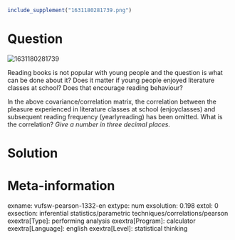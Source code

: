 ```{r, echo = FALSE, results = "hide"}
include_supplement("1631180281739.png")
```

Question
========
<img src="1631180281739.png" class="fr-fic fr-dii tvcss_2"
alt="1631180281739" />  
  
Reading books is not popular with young people and the question is what
can be done about it? Does it matter if young people enjoyed literature
classes at school? Does that encourage reading behaviour?  

In the above covariance/correlation matrix, the correlation between the
pleasure experienced in literature classes at school (enjoyclasses) and
subsequent reading frequency (yearlyreading) has been omitted. What is
the correlation? *Give a number in three decimal places.*


Solution
========











Meta-information
================
exname: vufsw-pearson-1332-en
extype: num
exsolution: 0.198
extol: 0
exsection: inferential statistics/parametric techniques/correlations/pearson
exextra[Type]: performing analysis
exextra[Program]: calculator
exextra[Language]: english
exextra[Level]: statistical thinking

